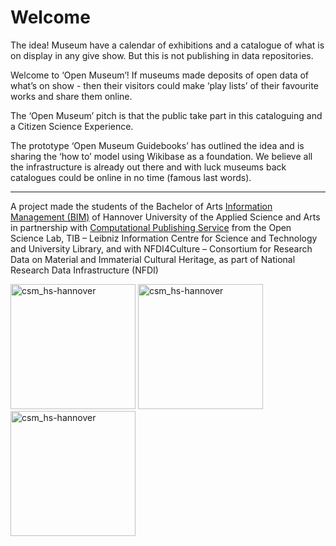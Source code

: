 # Welcome {.unnumbered}

The idea! Museum have a calendar of exhibitions and a catalogue of what is on display in any give show. But this is not publishing in data repositories.

Welcome to 'Open Museum'! If museums made deposits of open data of what's on show - then their visitors could make 'play lists' of their favourite works and share them online.

The 'Open Museum' pitch is that the public take part in this cataloguing and a Citizen Science Experience.

The prototype 'Open Museum Guidebooks' has outlined the idea and is sharing the 'how to' model using Wikibase as a foundation. We believe all the infrastructure is already out there and with luck museums back catalogues could be online in no time (famous last words).

---

A project made the students of the Bachelor of Arts [Information Management (BIM)](https://f3.hs-hannover.de/en/courses/bachelor-studiengaenge/information-management-bim) of Hannover University of the Applied Science and Arts in partnership with [Computational Publishing Service](https://nfdi4culture.de/services/details/computational-publishing-service.html) from the Open Science Lab, TIB – Leibniz Information Centre for Science and Technology and University Library, and with NFDI4Culture – Consortium for Research Data on Material and Immaterial Cultural Heritage, as part of National Research Data Infrastructure (NFDI)

<img src="images/logo-hochschule-hannover-1.png" alt="csm_hs-hannover" width="200"/>
<img src="images/TIB_Logo_EN_Master_RGB.png" alt="csm_hs-hannover" width="200"/>
<img src="images/200630_NFDI4Culture.jpg" alt="csm_hs-hannover" width="200"/>
